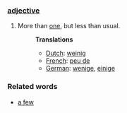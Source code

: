 ===[[adjective]]===
#More than [[one]], but less than usual.
#:'''Translations'''
#:*[[Dutch]]: [[weinig]]
#:*[[French]]: [[peu de]]
#:*[[German]]: [[wenige]], [[einige]]

===Related words===
* [[a few]]
